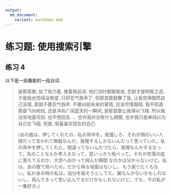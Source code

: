 ```yaml
---
output: 
  md_document:
    variant: markdown_mmd
---
```


# 练习题: 使用搜索引擎

## 练习 4

以下是一段番剧的一段台词.

> 是那首歌, 给了我力量, 推着我前进. 他们当时都跟我说, 忍耐才是明智之选, 于是我也觉得没希望, 只好忍气吞声了. 但那首歌鼓舞了我, 让我觉得既然自己没错, 那就不要忍气吞声. 不要纠结未来的事情, 应该尽情翱翔. 我不知道那是飞向地狱, 还是冲向广阔蓝天的一瞬间, 是那首歌让我得以飞翔. 所以我没有地面可回. 也不想回去. ... 也许我并没有什么翅膀, 也许我只是单纯以为自己在飞翔. 但是, 我最喜欢现在的自己.
>
> (あの曲は，押してくれたの，私の背中を。我慢しろ，それが頭のいい人間だって言われて無駄なんだ，我慢するしかないんだって思っていた。私の背中を押してくれた。間遠ってないんだつたら，我慢なんかするなって，先のことなんか考えるなって，思いっきり飛べって。それが奈落の底に落ちてるのか，大空へ向かって飛んだ瞬間 なのかは分からないけど。私は，あの歌で飛べたの，だから帰る地面はないし。 もう戻りたくもない。私わあの時の私は，自分を殺そうとしてた。翼なんかないかもしれないし，飛んでるって思い込んでるだけかもしれないけど。でも，今の私が一番好き。)
